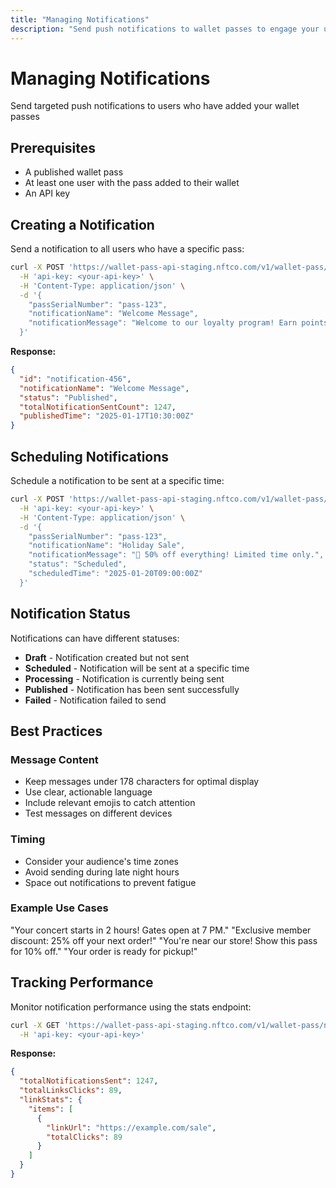 ```yaml
---
title: "Managing Notifications"
description: "Send push notifications to wallet passes to engage your users"
---
```


# Managing Notifications

Send targeted push notifications to users who have added your wallet passes

## Prerequisites

- A published wallet pass
- At least one user with the pass added to their wallet
- An API key

## Creating a Notification

Send a notification to all users who have a specific pass:

```bash
curl -X POST 'https://wallet-pass-api-staging.nftco.com/v1/wallet-pass/notifications' \
  -H 'api-key: <your-api-key>' \
  -H 'Content-Type: application/json' \
  -d '{
    "passSerialNumber": "pass-123",
    "notificationName": "Welcome Message",
    "notificationMessage": "Welcome to our loyalty program! Earn points with every purchase."
  }'
```

**Response:**
```json
{
  "id": "notification-456",
  "notificationName": "Welcome Message",
  "status": "Published",
  "totalNotificationSentCount": 1247,
  "publishedTime": "2025-01-17T10:30:00Z"
}
```

## Scheduling Notifications

Schedule a notification to be sent at a specific time:

```bash
curl -X POST 'https://wallet-pass-api-staging.nftco.com/v1/wallet-pass/notifications' \
  -H 'api-key: <your-api-key>' \
  -H 'Content-Type: application/json' \
  -d '{
    "passSerialNumber": "pass-123",
    "notificationName": "Holiday Sale",
    "notificationMessage": "🎉 50% off everything! Limited time only.",
    "status": "Scheduled",
    "scheduledTime": "2025-01-20T09:00:00Z"
  }'
```

## Notification Status

Notifications can have different statuses:

- **Draft** - Notification created but not sent
- **Scheduled** - Notification will be sent at a specific time
- **Processing** - Notification is currently being sent
- **Published** - Notification has been sent successfully
- **Failed** - Notification failed to send

## Best Practices

### Message Content
- Keep messages under 178 characters for optimal display
- Use clear, actionable language
- Include relevant emojis to catch attention
- Test messages on different devices

### Timing
- Consider your audience's time zones
- Avoid sending during late night hours
- Space out notifications to prevent fatigue

### Example Use Cases

<CardGroup cols={2}>
  <Card title="Event Reminders" icon="calendar">
    "Your concert starts in 2 hours! Gates open at 7 PM."
  </Card>
  <Card title="Special Offers" icon="tag">
    "Exclusive member discount: 25% off your next order!"
  </Card>
  <Card title="Location-Based" icon="location-dot">
    "You're near our store! Show this pass for 10% off."
  </Card>
  <Card title="Status Updates" icon="bell">
    "Your order is ready for pickup!"
  </Card>
</CardGroup>

## Tracking Performance

Monitor notification performance using the stats endpoint:

```bash
curl -X GET 'https://wallet-pass-api-staging.nftco.com/v1/wallet-pass/notifications/notification-456/stats' \
  -H 'api-key: <your-api-key>'
```

**Response:**
```json
{
  "totalNotificationsSent": 1247,
  "totalLinksClicks": 89,
  "linkStats": {
    "items": [
      {
        "linkUrl": "https://example.com/sale",
        "totalClicks": 89
      }
    ]
  }
}
``` 
